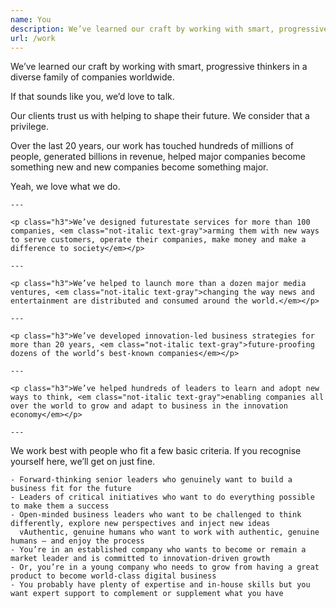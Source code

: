 ```yaml
---
name: You
description: We’ve learned our craft by working with smart, progressive thinkers in a diverse family of companies worldwide. If that sounds like you, we’d love to talk.
url: /work
---
```



<Article>
  <Prose>
    <p class="lead">We’ve learned our craft by working with smart, progressive thinkers in a diverse family of companies worldwide.</p>
    <p class="lead">If that sounds like you, we’d love to talk.</p>
  </Prose>
</Article>

<Clients />

<Section name="The impact of our work">
  <Prose>
    <p class="lead">Our clients trust us with helping to shape their future. We consider that a privilege.</p>
    <p class="h3">Over the last 20 years, our work has touched hundreds of millions of people, generated billions in revenue, helped major companies become something new and new companies become something major.</p>
    <p class="h3">Yeah, we love what we do.</p>

    ---

    <p class="h3">We’ve designed futurestate services for more than 100 companies, <em class="not-italic text-gray">arming them with new ways to serve customers, operate their companies, make money and make a difference to society</em></p>

    ---

    <p class="h3">We’ve helped to launch more than a dozen major media ventures, <em class="not-italic text-gray">changing the way news and entertainment are distributed and consumed around the world.</em></p>

    ---

    <p class="h3">We’ve developed innovation-led business strategies for more than 20 years, <em class="not-italic text-gray">future-proofing dozens of the world’s best-known companies</em></p>

    ---

    <p class="h3">We’ve helped hundreds of leaders to learn and adopt new ways to think, <em class="not-italic text-gray">enabling companies all over the world to grow and adapt to business in the innovation economy</em></p>

    ---

  </Prose>
</Section>

<Section name="We work best with">
  <Prose>
    <p class="lead">We work best with people who fit a few basic criteria. If you recognise yourself here, we’ll get on just fine.</p>

    - Forward-thinking senior leaders who genuinely want to build a business fit for the future
    - Leaders of critical initiatives who want to do everything possible to make them a success
    - Open-minded business leaders who want to be challenged to think differently, explore new perspectives and inject new ideas
      vAuthentic, genuine humans who want to work with authentic, genuine humans – and enjoy the process
    - You’re in an established company who wants to become or remain a market leader and is committed to innovation-driven growth
    - Or, you’re in a young company who needs to grow from having a great product to become world-class digital business
    - You probably have plenty of expertise and in-house skills but you want expert support to complement or supplement what you have

  </Prose>
</Section>

<Testimonials />